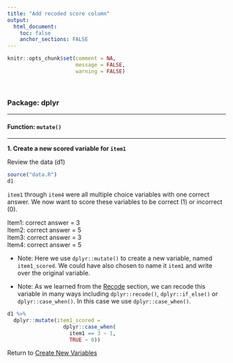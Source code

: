 ```yaml
---
title: "Add recoded score column"
output: 
  html_document:
    toc: false
    anchor_sections: FALSE
---
```


```r
knitr::opts_chunk$set(comment = NA,
                      message = FALSE,
                      warning = FALSE)
```

<br>

### Package: dplyr

---

#### Function: `mutate()`

---

**1\. Create a new scored variable for `item1`**

Review the data (d1)

```r

source("data.R")
d1

```

`item1` through `item4` were all multiple choice variables with one correct answer. We now want to score these variables to be correct (1) or incorrect (0).

Item1: correct answer = 3  
Item2: correct answer = 5  
Item3: correct answer = 3  
Item4: correct answer = 5  

* Note: Here we use `dplyr::mutate()` to create a new variable, named `item1_scored`. We could have also chosen to name it `item1` and write over the original variable.

* Note: As we learned from the [Recode](https://github.com/Cghlewis/data-wrangling-functions/wiki/Recode) section, we can recode this variable in many ways including `dplyr::recode()`, `dplyr::if_else()` or `dplyr::case_when()`. In this case we use `dplyr::case_when()`.

```r

d1 %>%
  dplyr::mutate(item1_scored = 
                  dplyr::case_when(
                    item1 == 3 ~ 1,
                    TRUE ~ 0))

```


Return to [Create New Variables](https://github.com/Cghlewis/data-wrangling-functions/wiki/Create New Variables)
